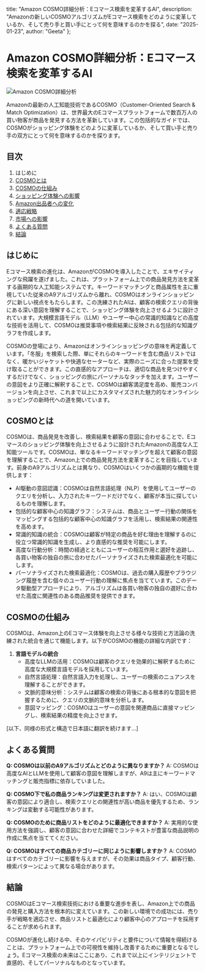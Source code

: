   title: "Amazon COSMO詳細分析：Eコマース検索を変革するAI",
  description: "Amazonの新しいCOSMOアルゴリズムがEコマース検索をどのように変革しているか、そして売り手と買い手にとって何を意味するのかを探る",
  date: "2025-01-23",
  author: "Geeta"
};

# Amazon COSMO詳細分析：Eコマース検索を変革するAI

![Amazon COSMO詳細分析](/images/blog/amazon-cosmo-deep-dive.jpeg)

Amazonの最新の人工知能技術であるCOSMO（Customer-Oriented Search & Match Optimization）は、世界最大のEコマースプラットフォームで数百万人の買い物客が商品を発見する方法を革新しています。この包括的なガイドでは、COSMOがショッピング体験をどのように変革しているか、そして買い手と売り手の双方にとって何を意味するのかを探ります。

## 目次

1. はじめに
2. [COSMOとは](#cosmoとは)
3. [COSMOの仕組み](#cosmoの仕組み)
4. [ショッピング体験への影響](#ショッピング体験への影響)
5. [Amazon出品者への変化](#amazon出品者への変化)
6. [適応戦略](#適応戦略)
7. [市場への影響](#市場への影響)
8. [よくある質問](#よくある質問)
9. [結論](#結論)

## はじめに

Eコマース検索の進化は、AmazonがCOSMOを導入したことで、エキサイティングな飛躍を遂げました。これは、プラットフォーム上での商品発見方法を変革する画期的な人工知能システムです。キーワードマッチングと商品属性を主に重視していた従来のA9アルゴリズムから離れ、COSMOはオンラインショッピングに新しい視点をもたらします。この洗練されたAIは、顧客の検索クエリの背後にある深い意図を理解することで、ショッピング体験を向上させるように設計されています。大規模言語モデル（LLM）やユーザー中心の常識的知識などの高度な技術を活用して、COSMOは推奨事項や検索結果に反映される包括的な知識グラフを作成します。

COSMOの登場により、Amazonはオンラインショッピングの意味を再定義しています。「冬服」を検索した際、単にそれらのキーワードを含む商品リストではなく、暖かいジャケットや快適なセーターなど、実際のニーズに合った提案を受け取ることができます。この直感的なアプローチは、適切な商品を見つけやすくするだけでなく、ショッピングの旅にパーソナルなタッチを加えます。ユーザーの意図をより正確に解釈することで、COSMOは顧客満足度を高め、販売コンバージョンを向上させ、これまで以上にカスタマイズされた魅力的なオンラインショッピングの新時代への道を開いています。

## COSMOとは

COSMOは、商品発見を改善し、検索結果を顧客の意図に合わせることで、Eコマースのショッピング体験を向上させるように設計されたAmazonの高度な人工知能ツールです。COSMOは、単なるキーワードマッチングを超えて顧客の意図を理解することで、Amazon上での商品発見方法を変革することを目指しています。前身のA9アルゴリズムとは異なり、COSMOはいくつかの画期的な機能を提供します：

- AI駆動の意図認識：COSMOは自然言語処理（NLP）を使用してユーザーのクエリを分析し、入力されたキーワードだけでなく、顧客が本当に探しているものを理解します。
- 包括的な顧客中心の知識グラフ：システムは、商品とユーザー行動の関係をマッピングする包括的な顧客中心の知識グラフを活用し、検索結果の関連性を高めます。
- 常識的知識の統合：COSMOは顧客が特定の商品を好む理由を理解するのに役立つ常識的知識を生成し、より直感的な推奨を可能にします。
- 高度な行動分析：時間の経過とともにユーザーの相互作用と選好を追跡し、各買い物客の独自の旅に合わせたパーソナライズされた検索最適化を可能にします。
- パーソナライズされた検索最適化：COSMOは、過去の購入履歴やブラウジング履歴を含む個々のユーザー行動の理解に焦点を当てています。このデータ駆動型アプローチにより、アルゴリズムは各買い物客の独自の選好に合わせた高度に関連性のある商品推奨を提供できます。

## COSMOの仕組み

COSMOは、Amazon上のEコマース体験を向上させる様々な技術と方法論の洗練された統合を通じて機能します。以下がCOSMOの機能の詳細な内訳です：

1. **言語モデルの統合**
   - 高度なLLMの活用：COSMOは顧客のクエリを効果的に解釈するために高度な大規模言語モデルを採用しています。
   - 自然言語処理：自然言語入力を処理し、ユーザーの検索のニュアンスを理解することができます。
   - 文脈的意味分析：システムは顧客の検索の背後にある根本的な意図を把握するために、クエリの文脈的意味を分析します。
   - 意図マッピング：COSMOはユーザーの意図を関連商品に直接マッピングし、検索結果の精度を向上させます。

[以下、同様の形式と構造で日本語に翻訳を続けます...]

## よくある質問

**Q: COSMOは以前のA9アルゴリズムとどのように異なりますか？**
A: COSMOは高度なAIとLLMを使用して顧客の意図を理解しますが、A9は主にキーワードマッチングと販売指標に依存していました。

**Q: COSMO下で私の商品ランキングは変更されますか？**
A: はい、COSMOは顧客の意図により適合し、検索クエリとの関連性が高い商品を優先するため、ランキングは変動する可能性があります。

**Q: COSMOのために商品リストをどのように最適化できますか？**
A: 実用的な使用方法を強調し、顧客の意図に合わせた詳細でコンテキストが豊富な商品説明の作成に焦点を当ててください。

**Q: COSMOはすべての商品カテゴリーに同じように影響しますか？**
A: COSMOはすべてのカテゴリーに影響を与えますが、その効果は商品タイプ、顧客行動、検索パターンによって異なる場合があります。

## 結論

COSMOはEコマース検索技術における重要な進歩を表し、Amazon上での商品の発見と購入方法を根本的に変えています。この新しい環境での成功には、売り手が戦略を適応させ、商品リストと最適化により顧客中心のアプローチを採用することが求められます。

COSMOが進化し続ける中、そのケイパビリティと要件について情報を得続けることは、プラットフォーム上での可視性を維持し改善するために重要となるでしょう。Eコマース検索の未来はここにあり、これまで以上にインテリジェントで直感的、そしてパーソナルなものとなっています。